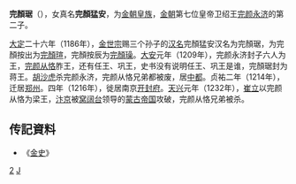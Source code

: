 '''完顏琚'''（{{bd|？||1233年|catIdx=W}}），女真名'''完顏猛安'''，为[[金朝|金朝]][[皇族|皇族]]，[[金朝|金朝]]第七位皇帝卫绍王[[完颜永济|完颜永济]]的第二子。

[[大定_(金朝)|大定]]二十六年（1186年），[[金世宗|金世宗]]赐三个孙子的[[汉名|汉名]]完顏猛安汉名为完顏琚，为完顏按出为[[完顏瑄|完顏瑄]]，完顏按辰为[[完顏璪|完顏璪]]。[[大安_(金)|大安]]元年（1209年），完颜永济封子六人为王，[[完颜从恪|完颜从恪]]胙王，还有任王、巩王，史书没有说明任王、巩王是谁，完顏琚封为蒋王。[[胡沙虎|胡沙虎]]杀完颜永济，完颜从恪兄弟都被废，居[[中都|中都]]。贞祐二年（1214年），迁居[[郑州|郑州]]。四年（1216年），徙居南京[[开封府|开封府]]。[[天兴_(金朝)|天兴]]元年（1232年），[[崔立|崔立]]以完颜从恪为梁王，[[汴京|汴京]]被[[窝阔台|窝阔台]]领导的[[蒙古帝国|蒙古帝国]]攻破，完颜从恪兄弟被杀。
== 传記資料 ==
*《[[金史|金史]]》

{{DEFAULTSORT:W完顏}}
[[Category:卫绍王皇子|2]]
[[Category:完顏氏|J]]